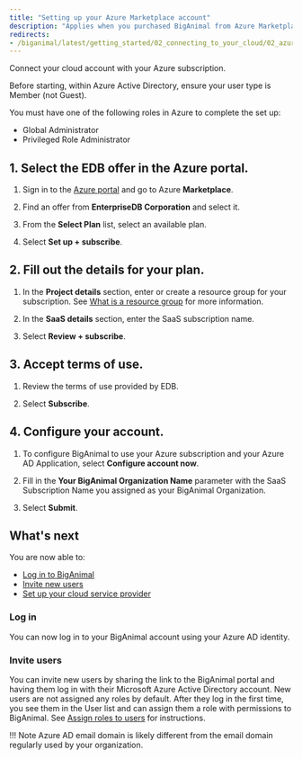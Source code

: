 ```yaml
---
title: "Setting up your Azure Marketplace account"
description: "Applies when you purchased BigAnimal from Azure Marketplace"
redirects:
- /biganimal/latest/getting_started/02_connecting_to_your_cloud/02_azure_market_setup/
---
```


Connect your cloud account with your Azure subscription.

Before starting, within Azure Active Directory, ensure your user type is Member (not Guest). 

You must have one of the following roles in Azure to complete the set up:
- Global Administrator
- Privileged Role Administrator

## 1. Select the EDB offer in the Azure portal.

1.  Sign in to the [Azure portal](https://portal.azure.com/) and go to Azure **Marketplace**.

2.  Find an offer from **EnterpriseDB Corporation** and select it.

3.  From the **Select Plan** list, select an available plan.

4.  Select **Set up + subscribe**.

## 2. Fill out the details for your plan.

1.  In the **Project details** section, enter or create a resource group for your subscription. See [What is a resource group](https://docs.microsoft.com/en-us/azure/azure-resource-manager/management/manage-resource-groups-portal#what-is-a-resource-group) for more information.

2.  In the **SaaS details** section, enter the SaaS subscription name.

3.  Select **Review + subscribe**.

## 3. Accept terms of use.

1.  Review the terms of use provided by EDB.

2.  Select **Subscribe**.

## 4. Configure your account.

1.  To configure BigAnimal to use your Azure subscription and your Azure AD Application, select **Configure account now**.

2.  Fill in the **Your BigAnimal Organization Name** parameter with the SaaS Subscription Name you assigned as your BigAnimal Organization.

3.  Select **Submit**.

## What's next

You are now able to:

- [Log in to BigAnimal](#log-in)
- [Invite new users](#invite-users)
- [Set up your cloud service provider](02_connecting_to_your_cloud/)

### Log in

You can now log in to your BigAnimal account using your Azure AD identity.

### Invite users

You can invite new users by sharing the link to the BigAnimal portal and having them log in with their Microsoft Azure Active Directory account. New users are not assigned any roles by default. After they log in the first time, you see them in the User list and can assign them a role with permissions to BigAnimal. See [Assign roles to users](/biganimal/release/administering_cluster/01_portal_access/#assign-roles-to-users) for instructions.

!!! Note
    Azure AD email domain is likely different from the email domain regularly used by your organization.
